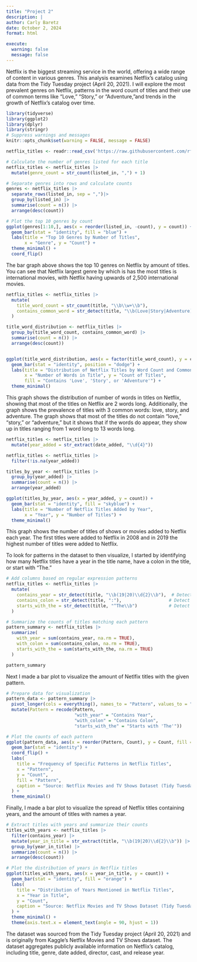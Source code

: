 ```yaml
---
title: "Project 2"
description: |
author: Carly Baretz 
date: October 2, 2024
format: html

execute:
  warning: false
  message: false
---
```


Netflix is the biggest streaming service in the world, offering a wide range of content in various genres. This analysis examines Netflix's catalog using data from the Tidy Tuesday project (April 20, 2021). I will explore the most prevalent genres on Netflix, patterns in the word count of titles and their use of common terms like "Love," "Story," or "Adventure,"and trends in the growth of Netflix's catalog over time.


```r
library(tidyverse)
library(ggplot2)
library(dplyr)
library(stringr)
# Suppress warnings and messages
knitr::opts_chunk$set(warning = FALSE, message = FALSE) 
```


```r
netflix_titles <- readr::read_csv('https://raw.githubusercontent.com/rfordatascience/tidytuesday/master/data/2021/2021-04-20/netflix_titles.csv')

# Calculate the number of genres listed for each title
netflix_titles <- netflix_titles |>
  mutate(genre_count = str_count(listed_in, ",") + 1)

# Separate genres into rows and calculate counts
genres <- netflix_titles |>
  separate_rows(listed_in, sep = ",")|>
  group_by(listed_in) |>
  summarise(count = n()) |>
  arrange(desc(count))

# Plot the top 10 genres by count
ggplot(genres[1:10,], aes(x = reorder(listed_in, -count), y = count)) +
  geom_bar(stat = "identity", fill = "blue") +
  labs(title = "Top 10 Genres by Number of Titles",
       x = "Genre", y = "Count") +
  theme_minimal() +
  coord_flip()

```

The bar graph above shows the top 10 genres on Netflix by amount of titles. You can see that Netflix largest genre by which is has the most titles is international movies, with Netflix having upwards of 2,500 international movies.

```r

netflix_titles <- netflix_titles |>
  mutate(
    title_word_count = str_count(title, "\\b\\w+\\b"),
    contains_common_word = str_detect(title, "\\b(Love|Story|Adventure)\\b")
  )

title_word_distribution <- netflix_titles |>
  group_by(title_word_count, contains_common_word) |>
  summarise(count = n()) |>
  arrange(desc(count))


ggplot(title_word_distribution, aes(x = factor(title_word_count), y = count, fill = contains_common_word)) +
  geom_bar(stat = "identity", position = "dodge") +
  labs(title = "Distribution of Netflix Titles by Word Count and Common Words (Love, Story, Adventure)",
       x = "Number of Words in Title", y = "Count of Titles",
       fill = "Contains 'Love', 'Story', or 'Adventure'") +
  theme_minimal()

```

This graph shows the distribution of number of words in titles on Netflix, showing that most of the titles on Netflix are 2 words long. Additionally, the graph shows the prevalence of titles with 3 common words: love, story, and adventure. The graph shows that most of the titles do not contain "love," "story," or "adventure," but it shows that if the words do appear, they show up in titles ranging from 1 word long to 13 words long.



```r

netflix_titles <- netflix_titles |>
  mutate(year_added = str_extract(date_added, "\\d{4}"))

netflix_titles <- netflix_titles |>
  filter(!is.na(year_added))

titles_by_year <- netflix_titles |>
  group_by(year_added) |>
  summarise(count = n()) |>
  arrange(year_added)

ggplot(titles_by_year, aes(x = year_added, y = count)) +
  geom_bar(stat = "identity", fill = "skyblue") +
  labs(title = "Number of Netflix Titles Added by Year",
       x = "Year", y = "Number of Titles") +
  theme_minimal()

```

This graph shows the number of titles of shows or movies added to Netflix each year. The first titles were added to Netflix in 2008 and in 2019 the highest number of titles were added to Netflix.

To look for patterns in the dataset to then visualize, I started by identifying how many Netflix titles have a year in the title name, have a colon in the title, or start with "The." 

```r
# Add columns based on regular expression patterns
netflix_titles <- netflix_titles |>
  mutate(
    contains_year = str_detect(title, "\\b(19|20)\\d{2}\\b"),  # Detect years like 1999 or 2021
    contains_colon = str_detect(title, ":"),                  # Detect titles with colons
    starts_with_the = str_detect(title, "^The\\b")            # Detect titles starting with "The"
  )

# Summarize the counts of titles matching each pattern
pattern_summary <- netflix_titles |>
  summarize(
    with_year = sum(contains_year, na.rm = TRUE),
    with_colon = sum(contains_colon, na.rm = TRUE),
    starts_with_the = sum(starts_with_the, na.rm = TRUE)
  )

pattern_summary

```
Next I made a bar plot to visualize the amount of Netlfix titles with the given pattern. 

```r
# Prepare data for visualization
pattern_data <- pattern_summary |>
  pivot_longer(cols = everything(), names_to = "Pattern", values_to = "Count") |>
  mutate(Pattern = recode(Pattern,
                          "with_year" = "Contains Year",
                          "with_colon" = "Contains Colon",
                          "starts_with_the" = "Starts with 'The'"))

# Plot the counts of each pattern
ggplot(pattern_data, aes(x = reorder(Pattern, Count), y = Count, fill = Pattern)) +
  geom_bar(stat = "identity") +
  coord_flip() +
  labs(
    title = "Frequency of Specific Patterns in Netflix Titles",
    x = "Pattern",
    y = "Count",
    fill = "Pattern",
    caption = "Source: Netflix Movies and TV Shows Dataset (Tidy Tuesday)"
  ) +
  theme_minimal()

```
Finally, I made a bar plot to visualize the spread of Netflix titles containing years, and the amount of titles with names a year. 
```r

# Extract titles with years and summarize their counts
titles_with_years <- netflix_titles |>
  filter(contains_year) |>
  mutate(year_in_title = str_extract(title, "\\b(19|20)\\d{2}\\b")) |>
  group_by(year_in_title) |>
  summarize(count = n()) |>
  arrange(desc(count))

# Plot the distribution of years in Netflix titles
ggplot(titles_with_years, aes(x = year_in_title, y = count)) +
  geom_bar(stat = "identity", fill = "orange") +
  labs(
    title = "Distribution of Years Mentioned in Netflix Titles",
    x = "Year in Title",
    y = "Count",
    caption = "Source: Netflix Movies and TV Shows Dataset (Tidy Tuesday)"
  ) +
  theme_minimal() +
  theme(axis.text.x = element_text(angle = 90, hjust = 1))

```

The dataset was sourced from the Tidy Tuesday project (April 20, 2021) and is originally from Kaggle's Netflix Movies and TV Shows dataset. The dataset aggregates publicly available information on Netflix's catalog, including title, genre, date added, director, cast, and release year. 

